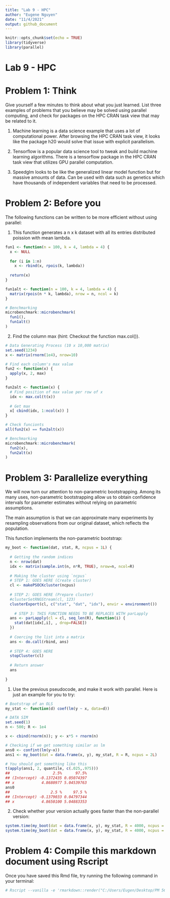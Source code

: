 ```yaml
---
title: "Lab 9 - HPC"
author: "Eugene Nguyen"
date: "11/4/2021"
output: github_document
---
```


```r
knitr::opts_chunk$set(echo = TRUE)
library(tidyverse)
library(parallel)
```

# Lab 9 - HPC


# Problem 1: Think
Give yourself a few minutes to think about what you just learned. List three examples of problems that you believe may be solved using parallel computing, and check for packages on the HPC CRAN task view that may be related to it.

1. Machine learning is a data science example that uses a lot of computational power. After browsing the HPC CRAN task view, it looks like the package h20 would solve that issue with explicit parallelism.

2. Tensorflow is a popular data science tool to tweak and build machine learning algorithms. There is a tensorflow package in the HPC CRAN task view that utilizes GPU parallel computation.

3. Speedglm looks to be like the generalized linear model function but for massive amounts of data. Can be used with data such as genetics which have thousands of independent variables that need to be processed.


# Problem 2: Before you
The following functions can be written to be more efficient without using parallel:

1. This function generates a n x k dataset with all its entries distributed poission with mean lambda.
```r
fun1 <- function(n = 100, k = 4, lambda = 4) {
  x <- NULL
  
  for (i in 1:n)
    x <- rbind(x, rpois(k, lambda))
  
  return(x)
}

fun1alt <- function(n = 100, k = 4, lambda = 4) {
  matrix(rpois(n * k, lambda), nrow = n, ncol = k)
}

# Benchmarking
microbenchmark::microbenchmark(
  fun1(),
  fun1alt()
)
```


2. Find the column max (hint: Checkout the function max.col()).
```r
# Data Generating Process (10 x 10,000 matrix)
set.seed(1234)
x <- matrix(rnorm(1e4), nrow=10)

# Find each column's max value
fun2 <- function(x) {
  apply(x, 2, max)
}

fun2alt <- function(x) {
  # Find position of max value per row of x
  idx <- max.col(t(x))
  
  # Get max
  x[ cbind(idx, 1:ncol(x)) ]
}

# Check funcionts
all(fun2(x) == fun2alt(x))

# Benchmarking
microbenchmark::microbenchmark(
  fun2(x),
  fun2alt(x)
)
```


# Problem 3: Parallelize everything
We will now turn our attention to non-parametric bootstrapping. Among its many uses, non-parametric bootstrapping allow us to obtain confidence intervals for parameter estimates without relying on parametric assumptions.

The main assumption is that we can approximate many experiments by resampling observations from our original dataset, which reflects the population.

This function implements the non-parametric bootstrap:
```r
my_boot <- function(dat, stat, R, ncpus = 1L) {
  
  # Getting the random indices
  n <- nrow(dat)
  idx <- matrix(sample.int(n, n*R, TRUE), nrow=n, ncol=R)
 
  # Making the cluster using `ncpus`
  # STEP 1: GOES HERE (Create cluster)
  cl <- makePSOCKcluster(ncpus)
  
  # STEP 2: GOES HERE (Prepare cluster)
  #clusterSetRNGStream(cl, 123)
  clusterExport(cl, c("stat", "dat", "idx"), envir = environment())
  
    # STEP 3: THIS FUNCTION NEEDS TO BE REPLACES WITH parLapply
  ans <- parLapply(cl = cl, seq_len(R), function(i) {
    stat(dat[idx[,i], , drop=FALSE])
  })
  
  # Coercing the list into a matrix
  ans <- do.call(rbind, ans)
  
  # STEP 4: GOES HERE
  stopCluster(cl)
  
  # Return answer
  ans
  
}
```


1. Use the previous pseudocode, and make it work with parallel. Here is just an example for you to try:
```r
# Bootstrap of an OLS
my_stat <- function(d) coef(lm(y ~ x, data=d))

# DATA SIM
set.seed(1)
n <- 500; R <- 1e4

x <- cbind(rnorm(n)); y <- x*5 + rnorm(n)

# Checking if we get something similar as lm
ans0 <- confint(lm(y~x))
ans1 <- my_boot(dat = data.frame(x, y), my_stat, R = R, ncpus = 2L)

# You should get something like this
t(apply(ans1, 2, quantile, c(.025,.975)))
##                   2.5%      97.5%
## (Intercept) -0.1372435 0.05074397
## x            4.8680977 5.04539763
ans0
##                  2.5 %     97.5 %
## (Intercept) -0.1379033 0.04797344
## x            4.8650100 5.04883353
```


2. Check whether your version actually goes faster than the non-parallel version:
```r
system.time(my_boot(dat = data.frame(x, y), my_stat, R = 4000, ncpus = 1L))
system.time(my_boot(dat = data.frame(x, y), my_stat, R = 4000, ncpus = 2L))
```


# Problem 4: Compile this markdown document using Rscript
Once you have saved this Rmd file, try running the following command in your terminal:
```r
# Rscript --vanilla -e 'rmarkdown::render("C:/Users/Eugen/Desktop/PM 566/Labs/Lab 9/lab9.Rmd")' &
```

